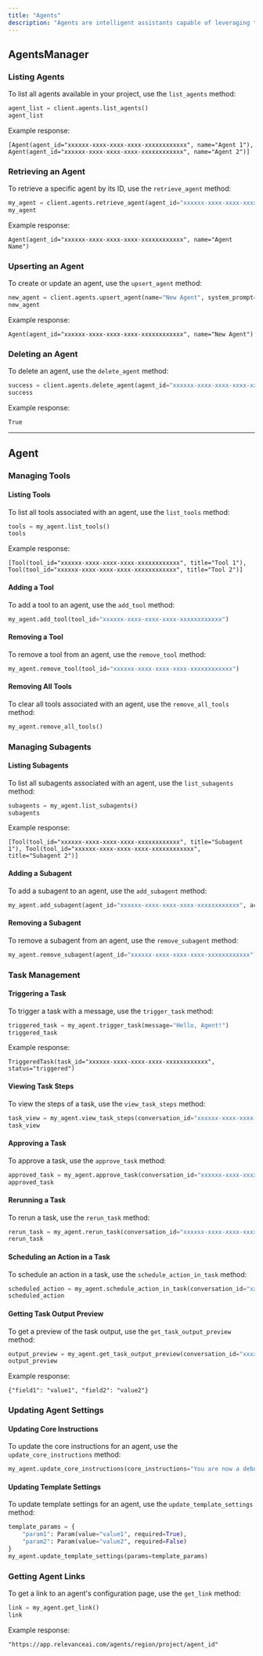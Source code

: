 ```yaml
---
title: "Agents"
description: "Agents are intelligent assistants capable of leveraging tools and subagents to perform complex tasks."
---
```


## AgentsManager

### Listing Agents

To list all agents available in your project, use the `list_agents` method:

`````python
agent_list = client.agents.list_agents()
agent_list
`````

Example response:
`````
[Agent(agent_id="xxxxxx-xxxx-xxxx-xxxx-xxxxxxxxxxxx", name="Agent 1"), Agent(agent_id="xxxxxx-xxxx-xxxx-xxxx-xxxxxxxxxxxx", name="Agent 2")]
`````

### Retrieving an Agent

To retrieve a specific agent by its ID, use the `retrieve_agent` method:

`````python
my_agent = client.agents.retrieve_agent(agent_id="xxxxxx-xxxx-xxxx-xxxx-xxxxxxxxxxxx")
my_agent
`````

Example response:
`````
Agent(agent_id="xxxxxx-xxxx-xxxx-xxxx-xxxxxxxxxxxx", name="Agent Name")
`````

### Upserting an Agent

To create or update an agent, use the `upsert_agent` method:

`````python
new_agent = client.agents.upsert_agent(name="New Agent", system_prompt="You are a helpful assistant.", model="gpt-3.5", temperature=0.7)
new_agent
`````

Example response:
`````
Agent(agent_id="xxxxxx-xxxx-xxxx-xxxx-xxxxxxxxxxxx", name="New Agent")
`````

### Deleting an Agent

To delete an agent, use the `delete_agent` method:

`````python
success = client.agents.delete_agent(agent_id="xxxxxx-xxxx-xxxx-xxxx-xxxxxxxxxxxx")
success
`````

Example response:
`````
True
`````

---

## Agent

### Managing Tools

#### Listing Tools

To list all tools associated with an agent, use the `list_tools` method:

`````python
tools = my_agent.list_tools()
tools
`````

Example response:
`````
[Tool(tool_id="xxxxxx-xxxx-xxxx-xxxx-xxxxxxxxxxxx", title="Tool 1"), Tool(tool_id="xxxxxx-xxxx-xxxx-xxxx-xxxxxxxxxxxx", title="Tool 2")]
`````

#### Adding a Tool

To add a tool to an agent, use the `add_tool` method:

`````python
my_agent.add_tool(tool_id="xxxxxx-xxxx-xxxx-xxxx-xxxxxxxxxxxx")
`````

#### Removing a Tool

To remove a tool from an agent, use the `remove_tool` method:

`````python
my_agent.remove_tool(tool_id="xxxxxx-xxxx-xxxx-xxxx-xxxxxxxxxxxx")
`````

#### Removing All Tools

To clear all tools associated with an agent, use the `remove_all_tools` method:

`````python
my_agent.remove_all_tools()
`````

### Managing Subagents

#### Listing Subagents

To list all subagents associated with an agent, use the `list_subagents` method:

`````python
subagents = my_agent.list_subagents()
subagents
`````

Example response:
`````
[Tool(tool_id="xxxxxx-xxxx-xxxx-xxxx-xxxxxxxxxxxx", title="Subagent 1"), Tool(tool_id="xxxxxx-xxxx-xxxx-xxxx-xxxxxxxxxxxx", title="Subagent 2")]
`````

#### Adding a Subagent

To add a subagent to an agent, use the `add_subagent` method:

`````python
my_agent.add_subagent(agent_id="xxxxxx-xxxx-xxxx-xxxx-xxxxxxxxxxxx", action_behaviour="always-ask")
`````

#### Removing a Subagent

To remove a subagent from an agent, use the `remove_subagent` method:

`````python
my_agent.remove_subagent(agent_id="xxxxxx-xxxx-xxxx-xxxx-xxxxxxxxxxxx")
`````

### Task Management

#### Triggering a Task

To trigger a task with a message, use the `trigger_task` method:

`````python
triggered_task = my_agent.trigger_task(message="Hello, Agent!")
triggered_task
`````

Example response:
`````
TriggeredTask(task_id="xxxxxx-xxxx-xxxx-xxxx-xxxxxxxxxxxx", status="triggered")
`````

#### Viewing Task Steps

To view the steps of a task, use the `view_task_steps` method:

`````python
task_view = my_agent.view_task_steps(conversation_id="xxxxxx-xxxx-xxxx-xxxx-xxxxxxxxxxxx")
task_view
`````

#### Approving a Task

To approve a task, use the `approve_task` method:

`````python
approved_task = my_agent.approve_task(conversation_id="xxxxxx-xxxx-xxxx-xxxx-xxxxxxxxxxxx")
approved_task
`````

#### Rerunning a Task

To rerun a task, use the `rerun_task` method:

`````python
rerun_task = my_agent.rerun_task(conversation_id="xxxxxx-xxxx-xxxx-xxxx-xxxxxxxxxxxx")
rerun_task
`````

#### Scheduling an Action in a Task

To schedule an action in a task, use the `schedule_action_in_task` method:

`````python
scheduled_action = my_agent.schedule_action_in_task(conversation_id="xxxxxx-xxxx-xxxx-xxxx-xxxxxxxxxxxx", message="Schedule this action", minutes_until_schedule=10)
scheduled_action
`````

#### Getting Task Output Preview

To get a preview of the task output, use the `get_task_output_preview` method:

`````python
output_preview = my_agent.get_task_output_preview(conversation_id="xxxxxx-xxxx-xxxx-xxxx-xxxxxxxxxxxx")
output_preview
`````

Example response:
`````
{"field1": "value1", "field2": "value2"}
`````

### Updating Agent Settings

#### Updating Core Instructions

To update the core instructions for an agent, use the `update_core_instructions` method:

`````python
my_agent.update_core_instructions(core_instructions="You are now a debugging assistant.")
`````

#### Updating Template Settings

To update template settings for an agent, use the `update_template_settings` method:

`````python
template_params = {
    "param1": Param(value="value1", required=True),
    "param2": Param(value="value2", required=False)
}
my_agent.update_template_settings(params=template_params)
`````

### Getting Agent Links

To get a link to an agent's configuration page, use the `get_link` method:

`````python
link = my_agent.get_link()
link
`````

Example response:
`````
"https://app.relevanceai.com/agents/region/project/agent_id"
`````

